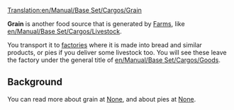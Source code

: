 [[Translation:en/Manual/Base Set/Cargos/Grain]]
{{en/Manual/Base Set/Cargos/Cargo|
name=Grain|
image=en/Manual/Base Set/Cargos/Grain.png|
produced=[[en/Manual/Base Set/Industries/Farm]]|
accepted=[[en/Manual/Base Set/Industries/Factory]]
}}

'''Grain''' is another food source that is generated by [[en/Manual/Base Set/Industries/Farm|Farms]], like [[en/Manual/Base Set/Cargos/Livestock]]. 

You transport it to [[en/Manual/Base Set/Industries/Factory|factories]] where it is made into bread and similar products, or pies if you deliver some livestock too. You will see these leave the factory under the general title of [[en/Manual/Base Set/Cargos/Goods]].

==Background==
You can read more about grain at [https://www.wikipedia.org/wiki/Cereal None], and about pies at [https://www.wikipedia.org/wiki/Pie None].
